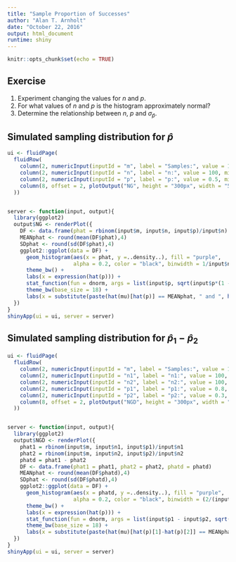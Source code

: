 ```yaml
---
title: "Sample Proportion of Successes"
author: "Alan T. Arnholt"
date: "October 22, 2016"
output: html_document
runtime: shiny
---
```


```r
knitr::opts_chunk$set(echo = TRUE)
```

## Exercise

1. Experiment changing the values for $n$ and $p$.
2. For what values of $n$ and $p$ is the histogram approximately normal?
3. Determine the relationship between $n$, $p$ and $\sigma_{\hat{p}}$.

## Simulated sampling distribution for $\hat{p}$

```r
ui <- fluidPage(
  fluidRow(
    column(2, numericInput(inputId = "m", label = "Samples:", value = 10000, min = 1000, max = 50000)),
    column(2, numericInput(inputId = "n", label = "n:", value = 100, min = 1, max = 1000000)),
    column(2, numericInput(inputId = "p", label = "p:", value = 0.5, min = 0, max = 1)),
    column(8, offset = 2, plotOutput("NG", height = "300px", width = "500px"))
  ))


server <- function(input, output){
  library(ggplot2)
  output$NG <- renderPlot({
    DF <- data.frame(phat = rbinom(input$m, input$n, input$p)/input$n)
    MEANphat <- round(mean(DF$phat),4)
    SDphat <- round(sd(DF$phat),4)
    ggplot2::ggplot(data = DF) + 
      geom_histogram(aes(x = phat, y =..density..), fill = "purple", 
                     alpha = 0.2, color = "black", binwidth = 1/input$n) + 
      theme_bw() + 
      labs(x = expression(hat(p))) + 
      stat_function(fun = dnorm, args = list(input$p, sqrt(input$p*(1 - input$p)/input$n)), n = 500, color = "red") +
      theme_bw(base_size = 18) + 
      labs(x = substitute(paste(hat(mu)[hat(p)] == MEANphat, " and ", hat(sigma)[hat(p)] == SDphat), list(MEANphat = MEANphat, SDphat = SDphat)))
  })
}
shinyApp(ui = ui, server = server)
```










## Simulated sampling distribution for $\hat{p}_1 - \hat{p}_2$


```r
ui <- fluidPage(
  fluidRow(
    column(2, numericInput(inputId = "m", label = "Samples:", value = 10000, min = 1000, max = 50000)),
    column(2, numericInput(inputId = "n1", label = "n1:", value = 100, min = 1, max = 1000000)),
    column(2, numericInput(inputId = "n2", label = "n2:", value = 100, min = 1, max = 1000000)),
    column(2, numericInput(inputId = "p1", label = "p1:", value = 0.8, min = 0, max = 1)),
    column(2, numericInput(inputId = "p2", label = "p2:", value = 0.3, min = 0, max = 1)),
    column(8, offset = 2, plotOutput("NGD", height = "300px", width = "500px"))
  ))


server <- function(input, output){
  library(ggplot2)
  output$NGD <- renderPlot({
    phat1 = rbinom(input$m, input$n1, input$p1)/input$n1
    phat2 = rbinom(input$m, input$n2, input$p2)/input$n2
    phatd = phat1 - phat2
    DF <- data.frame(phat1 = phat1, phat2 = phat2, phatd = phatd)
    MEANphat <- round(mean(DF$phatd),4)
    SDphat <- round(sd(DF$phatd),4)
    ggplot2::ggplot(data = DF) + 
      geom_histogram(aes(x = phatd, y =..density..), fill = "purple", 
                     alpha = 0.2, color = "black", binwidth = (2/(input$n1 + input$n2))) + 
      theme_bw() + 
      labs(x = expression(hat(p))) + 
      stat_function(fun = dnorm, args = list(input$p1 - input$p2, sqrt(input$p1*(1 - input$p1)/input$n1 + input$p2*(1 - input$p2)/input$n2)), n = 500, color = "red") +
      theme_bw(base_size = 18) + 
      labs(x = substitute(paste(hat(mu)[hat(p)[1]-hat(p)[2]] == MEANphat, " and ", hat(sigma)[hat(p)[1]-hat(p)[2]] == SDphat), list(MEANphat = MEANphat, SDphat = SDphat)))
  })
}
shinyApp(ui = ui, server = server)
```





